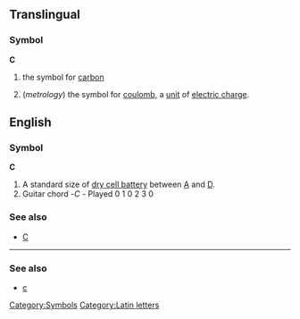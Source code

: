 ==Translingual==
===Symbol===
'''C'''
#{{chemistry}} the symbol for [[carbon]]
#(''metrology'') the symbol for [[coulomb]], a [[unit]] of [[electric charge]].

==English==
===Symbol===
'''C'''
#A standard size of [[dry cell battery]] between [[A]] and [[D]].
# Guitar chord -'' C'' - Played 0 1 0 2 3 0
===See also===
*[[C]]
----

===See also===
*[[c]]
[[Category:Symbols]]
[[Category:Latin letters]]